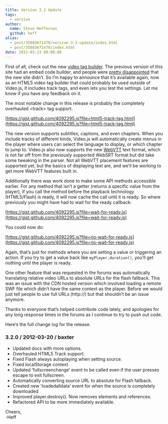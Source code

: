 ```yaml
---
title: Version 3.2 Update
tags:
  - version
author:
  name: Steve Heffernan
  github: heff
alias:
  - post/35883671470/version-3-2-update/index.html
  - post/35883671470/index.html
date: 2012-03-23 00:00:00
---
```


First of all, check out the new [video tag builder](/tag-builder/). The previous version of this site had an embed code builder, and people were [pretty disappointed](http://help.videojs.com/discussions/problems/873-whered-the-embed-builder-go) that the new site didn&rsquo;t. So I&rsquo;m happy to announce that it&rsquo;s available again, now as an HTML5 video tag builder that could probably be used outside of Video.js, it includes track tags, and even lets you test the settings. Let me know if you have any feedback on it.

The most notable change in this release is probably the completely overhauled &lt;track&gt; tag support.

[https://gist.github.com/4092295.js?file=html5-track-tag.html](https://gist.github.com/4092295.js?file=html5-track-tag.html)

The new version supports subtitles, captions, and even chapters. When you include tracks of different kinds, Video.js will automatically create menus in the player where users can select the language to display, or which chapter to jump to. Video.js also now supports the new [WebVTT](http://dev.w3.org/html5/webvtt/) text format, which is not far off from the previously supported WebSRT format but did take some tweaking in the parser. Not all WebVTT placement features are supported yet, but the basics of displaying text are, and we&rsquo;ll be working to get more WebVTT features built in.

Additionally there was work done to make some API methods accessible earlier. For any method that isn&rsquo;t a getter (returns a specific value from the player), if you call the method before the playback technology (HTML5/Flash) is ready, it will now cache the call until it is ready. So where previously you might have had to wait for the ready callback:

[https://gist.github.com/4092295.js?file=wait-for-ready.js](https://gist.github.com/4092295.js?file=wait-for-ready.js)

You could now do:

[https://gist.github.com/4092295.js?file=no-wait-for-ready.js](https://gist.github.com/4092295.js?file=no-wait-for-ready.js)

Again, that&rsquo;s just for methods where you are setting a value or triggering an action. If you try to get a value back like `myPlayer.duration()`, you&rsquo;ll get nothing until the player is ready.

One other feature that was requested in the forums was automatically translating relative video URLs to absolute URLs for the flash fallback. This was an issue with the CDN hosted version which involved loading a remote SWF file which didn&rsquo;t have the same context as the player. Before we would just tell people to use full URLs (http://) but that shouldn&rsquo;t be an issue anymore.

Thanks to everyone that&rsquo;s helped contribute code lately, and apologies for any long response times in the forums as I continue to try to push out code.

Here&rsquo;s the full change log for the release.

### 3.2.0 / 2012-03-20 / baxter

*   Updated docs with more options.
*   Overhauled HTML5 Track support.
*   Fixed Flash always autoplaying when setting source.
*   Fixed localStorage context
*   Updated &lsquo;fullscreenchange&rsquo; event to be called even if the user presses escape to exit fullscreen.
*   Automatically converting source URL to absolute for Flash fallback.
*   Created new 'loadedalldata&rsquo; event for when the source is completely downloaded
*   Improved player.destroy(). Now removes elements and references.
*   Refactored API to be more immediately available.

Cheers,<br />
 -Heff
